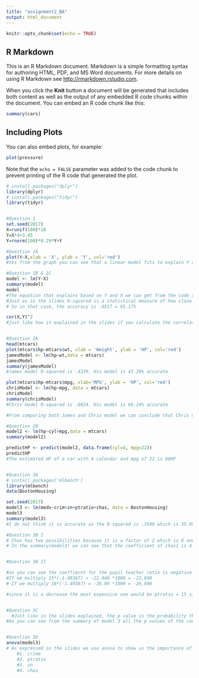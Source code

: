 ```yaml
---
title: "assignment2_BA"
output: html_document
---
```


```r
knitr::opts_chunk$set(echo = TRUE)
```

## R Markdown

This is an R Markdown document. Markdown is a simple formatting syntax for authoring HTML, PDF, and MS Word documents. For more details on using R Markdown see <http://rmarkdown.rstudio.com>.

When you click the **Knit** button a document will be generated that includes both content as well as the output of any embedded R code chunks within the document. You can embed an R code chunk like this:

```r
summary(cars)
```

## Including Plots

You can also embed plots, for example:

```r
plot(pressure)
```

Note that the `echo = FALSE` parameter was added to the code chunk to prevent printing of the R code that generated the plot.
```r

# install.packages("dplyr")
library(dplyr)
# install.packages("tidyr")
library(tidyr)


#Question 1
set.seed(2017) 
X=runif(100)*10 
Y=X*4+3.45 
Y=rnorm(100)*0.29*Y+Y 

#Question 1A
plot(Y~X,xlab = 'X', ylab = 'Y', col='red')
#Yes from the graph you can see that a linear model fits to explain Y and X

#Question 1B & 1C
model <- lm(Y~X)
summary(model)
model
#The equation that explains based on Y and X we can get from the code above. The y intercept is 4.465 and the coefficient x is 3.611. So the equation is as follows; Y = 4.465 + 3.611x
#Just as in the slides R-squared is a statistical measure of how close the data are to the fitted regression line
# So in that case, the accuracy is .6517 = 65.17%

cor(X,Y)^2
#just like how it explained in the slides if you calculate the correlation of X and Y and take that to the power 2,you get the same answer as R-squared. .6517


#Question 2A
head(mtcars)
plot(mtcars$hp~mtcars$wt, xlab = 'Weight', ylab = 'HP', col='red')
jamesModel <- lm(hp~wt,data = mtcars)
jamesModel
summary(jamesModel)
#James model R-squared is .4339. His model is 43.39% accurate

plot(mtcars$hp~mtcars$mpg, xlab='MPG', ylab = 'HP', col='red')
chrisModel <- lm(hp~mpg, data = mtcars)
chrisModel
summary(chrisModel)
#Chris model R-squared is .6024. His model is 60.24% accurate

#From comparing both James and Chris model we can conclude that Chris model is better, more accurate, than James.

#Question 2B
model2 <- lm(hp~cyl+mpg,data = mtcars)
summary(model2)

predictHP <- predict(model2, data.frame(cyl=4, mpg=22))
predictHP
#The estimated HP of a car with 4 calendar and mpg of 22 is 88HP


#Question 3A
# install.packages('mlbench') 
library(mlbench) 
data(BostonHousing) 

set.seed(2017)
model3 <- lm(medv~crim+zn+ptratio+chas, data = BostonHousing)
model3
summary(model3)
#I do not think it is accurate as the R-squared is .3599 which is 35.99% accurate

#Question 3B I
# Chas has two possibilities because it is a factor of 2 which is 0 and 1. 
# In the summary(model3) we can see that the coefficient of chas1 is 4.5893. The value that that represents in order to compare in $ is $4589. The one that is most expensive is chas1


#Question 3B II

#as you can see the coeffiecnt for the pupil teacher ratio is negative 1.49367. 
#If we multiply 15*(-1.49367) = -22.040 *1000 = -22,040
# If we multiply 18*(-1.49367) = -26.89 *1000 = -26,890

#since it is a decrease the most expensive one would be ptratio = 15 since it lost less money, hence more expensive than the other.The difference is $4850


#Question 3C
  #Just like in the slides explained, the p value is the probability that the hypothesis that, that particular coefficient is equal to 0 is true. So if this probability is small, we can reject that hypothesis, and we can make a conclusion that there are statistically significant relationships between the variables.
#As you can see from the summary of model 3 all the p values of the coefficients are small (close to zero) therefore they are all statistically important variables for house price.


#Question 3D
anova(model3)
# As expressed in the slides we use anova to show us the importance of our variables. 
    #1. crime
    #2. ptratio
    #3. zn
    #4. chas

```

